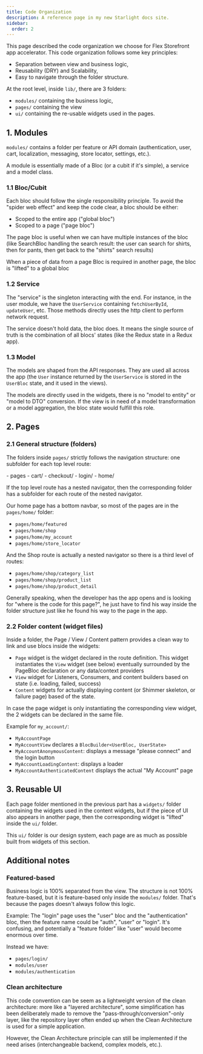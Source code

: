 ```yaml
---
title: Code Organization
description: A reference page in my new Starlight docs site.
sidebar:
  order: 2
---
```



This page described the code organization we choose for Flex Storefront app accelerator. This code organization follows some key principles:

- Separation between view and business logic,
- Reusability (DRY) and Scalability,
- Easy to navigate through the folder structure.

At the root level, inside `lib/`, there are 3 folders:

* `modules/` containing the business logic,
* `pages/` containing the view
* `ui/` containing the re-usable widgets used in the pages.

## 1. Modules

`modules/` contains a folder per feature or API domain (authentication, user, cart, localization, messaging, store locator,  settings, etc.).

A module is essentially made of a Bloc (or a cubit if it's simple), a service and a model class.

### 1.1 Bloc/Cubit

Each bloc should follow the single responsibility principle. To avoid the "spider web effect" and keep the code clear, a bloc should be either:

* Scoped to the entire app ("global bloc")
* Scoped to a page ("page bloc")

The page bloc is useful when we can have multiple instances of the bloc (like SearchBloc handling the search result: the user can search for shirts, then for pants, then get back to the "shirts" search results)

When a piece of data from a page Bloc is required in another page, the bloc is "lifted" to a global bloc

### 1.2 Service

The "service" is the singleton interacting with the end. For instance, in the user module, we have the `UserService` containing `fetchUserById`, `updateUser`, etc. Those methods directly uses the http client to perform network request.

The service doesn't hold data, the bloc does. It means the single source of truth is the combination of all blocs' states (like the Redux state in a Redux app).

### 1.3 Model

The models are shaped from the API responses. They are used all across the app (the `User` instance returned by the `UserService` is stored in the `UserBloc` state, and it used in the views).

The models are directly used in the widgets, there is no "model to entity" or "model to DTO" conversion. If the view is in need of a model transformation or a model aggregation, the bloc state would fulfill this role.

## 2. Pages

### 2.1 General structure (folders)

The folders inside `pages/` strictly follows the navigation structure: one subfolder for each top level route:

<FileTree>
- pages
    - cart/
    - checkout/
    - login/
    - home/
</FileTree>

If the top level route has a nested navigator, then the corresponding folder has a subfolder for each route of the nested navigator.

Our home page has a bottom navbar, so most of the pages are in the `pages/home/` folder:

* `pages/home/featured`
* `pages/home/shop`
* `pages/home/my_account`
* `pages/home/store_locator`

And the Shop route is actually a nested navigator so there is a third level of routes:

* `pages/home/shop/category_list`
* `pages/home/shop/product_list`
* `pages/home/shop/product_detail`

Generally speaking, when the developer has the app opens and is looking for "where is the code for this page?", he just have to find his way inside the folder structure just like he found his way to the page in the app.

### 2.2 Folder content (widget files)

Inside a folder, the Page / View / Content pattern provides a clean way to link and use blocs inside the widgets:

* `Page` widget is the widget declared in the route definition. This widget instantiates the `View` widget (see below) eventually surrounded by the PageBloc declaration or any data/context providers
* `View` widget for Listeners, Consumers, and content builders based on state (i.e. loading, failed, success)
* `Content` widgets for actually displaying content (or Shimmer skeleton, or failure page) based of the state.

In case the page widget is only instantiating the corresponding view widget, the 2 widgets can be declared in the same file.

Example for `my_account/`:

* `MyAccountPage`
* `MyAccountView` declares a `BlocBuilder<UserBloc, UserState>`
* `MyAccountAnonymousContent`: displays a message "please connect" and the login button
* `MyAccountLoadingContent`: displays a loader
* `MyAccountAuthenticatedContent` displays the actual "My Account" page

## 3. Reusable UI

Each page folder mentioned in the previous part has a `widgets/` folder containing the widgets used in the content widgets, but if the piece of UI also appears in another page, then the corresponding widget is "lifted" inside the `ui/` folder.

This `ui/` folder is our design system, each page are as much as possible built from widgets of this section.

## Additional notes

### Featured-based

Business logic is 100% separated from the view. The structure is not 100% feature-based, but it is feature-based only inside the `modules/` folder. That's because the pages doesn't always follow this logic.

Example: The "login" page uses the "user" bloc and the "authentication" bloc, then the feature name could be "auth", "user" or "login". It's confusing, and potentially a "feature folder" like "user" would become enormous over time.

Instead we have:

* `pages/login/`
* `modules/user`
* `modules/authentication`

### Clean architecture

This code convention can be seem as a lightweight version of the clean architecture: more like a "layered architecture", some simplification has been deliberately made to remove the "pass-through/conversion"-only layer, like the repository layer often ended up when the Clean Architecture is used for a simple application.

However, the Clean Architecture principle can still be implemented if the need arises (interchangeable backend, complex models, etc.).

